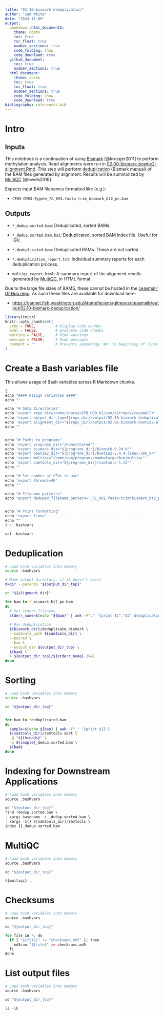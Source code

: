 ```yaml
---
title: "02.10-bismark-deduplication"
author: "Sam White"
date: "2024-11-09"
output: 
  bookdown::html_document2:
    theme: cosmo
    toc: true
    toc_float: true
    number_sections: true
    code_folding: show
    code_download: true
  github_document:
    toc: true
    number_sections: true
  html_document:
    theme: cosmo
    toc: true
    toc_float: true
    number_sections: true
    code_folding: show
    code_download: true
bibliography: references.bib
---
```

# Intro

## Inputs

This notebook is a continuation of using [Bismark](https://felixkrueger.github.io/Bismark/) [@krueger2011] to perform methylation analysis. Read alignments were run in [02.00-bismark-bowtie2-alignment.Rmd](./02.00-bismark-bowtie2-alignment.Rmd). This step will perform [deduplication](https://felixkrueger.github.io/Bismark/bismark/deduplication/) (Bismark manual) of the BAM files generated by alignment. Results will be summarized by [MultiQC](https://github.com/MultiQC/MultiQC) [@ewels2016].

Expects input BAM filenames formatted like (e.g.):

- `CF03-CM03-Zygote_R1_001.fastp-trim_bismark_bt2_pe.bam`

## Outputs

- `*_dedup.sorted.bam`: Deduplicated, sorted BAMs.

- `*_dedup.sorted.bam.bai`: Deduplicated, sorted BAM index file. Useful for IGV.

- `*.deduplicated.bam`: Deduplicated BAMs. These are _not_ sorted.

- `*.deduplication_report.txt`: Individual summary reports for each deduplication process.

- `multiqc_report.html`: A summary report of the alignment results generated by [MultiQC](https://github.com/MultiQC/MultiQC), in HTML format.

Due to the large file sizes of BAMS, these cannot be hosted in the [ceasmallr GitHub repo](https://github.com/sr320/ceasmallr). As such these files are available for download here:

- [https://gannet.fish.washington.edu/Atumefaciens/gitrepos/ceasmallr/output/02.10-bismark-deduplication/](https://gannet.fish.washington.edu/Atumefaciens/gitrepos/ceasmallr/output/02.10-bismark-deduplication/)


```r
library(knitr)
knitr::opts_chunk$set(
  echo = TRUE,         # Display code chunks
  eval = FALSE,        # Evaluate code chunks
  warning = FALSE,     # Hide warnings
  message = FALSE,     # Hide messages
  comment = ""         # Prevents appending '##' to beginning of lines in code output
)
```

# Create a Bash variables file

This allows usage of Bash variables across R Markdown chunks.

```r
{
echo "#### Assign Variables ####"
echo ""

echo "# Data directories"
echo 'export repo_dir=/home/shared/8TB_HDD_01/sam/gitrepos/ceasmallr'
echo 'export output_dir_top=${repo_dir}/output/02.10-bismark-deduplication'
echo 'export alignment_dir="${repo_dir}/output/02.01-bismark-bowtie2-alignment-SLURM-array"'
echo ""


echo "# Paths to programs"
echo 'export programs_dir="/home/shared"'
echo 'export bismark_dir="${programs_dir}/Bismark-0.24.0"'
echo 'export bowtie2_dir="${programs_dir}/bowtie2-2.4.4-linux-x86_64"'
echo 'export multiqc="/home/sam/programs/mambaforge/bin/multiqc"'
echo 'export samtools_dir="${programs_dir}/samtools-1.12"'
echo ""

echo "# Set number of CPUs to use"
echo 'export threads=40'
echo ""

echo "# Filename patterns"
echo "export deduped_filename_pattern='_R1_001.fastp-trim*bismark_bt2_pe.deduplicated.bam'"


echo "# Print formatting"
echo 'export line="--------------------------------------------------------"'
echo ""
} > .bashvars

cat .bashvars
```

# Deduplication
```bash
# Load bash variables into memory
source .bashvars

# Make output directory, if it doesn't exist
mkdir --parents "${output_dir_top}"

cd "${alignment_dir}"

for bam in *_bismark_bt2_pe.bam
do
  # Set stderr filename
  stderr_name=$(echo "${bam}" | awk -F"." '{print $1"."$2".deduplication.stderr"}')
  
  # Run deduplication
  ${bismark_dir}/deduplicate_bismark \
  --samtools_path ${samtools_dir} \
  --paired \
  --bam \
  --output_dir ${output_dir_top} \
  ${bam} \
  > ${output_dir_top}/${stderr_name} 2>&1
done
```

# Sorting
```bash
# Load bash variables into memory
source .bashvars

cd "${output_dir_top}"


for bam in *deduplicated.bam
do
  sample=$(echo ${bam} | awk -F"_" '{print $1}')
  ${samtools_dir}/samtools sort \
  -@ "${threads}" \
  -o ${sample}_dedup.sorted.bam \
  ${bam}
done
```


# Indexing for Downstream Applications
```r
# Load bash variables into memory
source .bashvars

cd "${output_dir_top}"
find *dedup.sorted.bam \
| xargs basename -s _dedup.sorted.bam \
| xargs -I{} ${samtools_dir}/samtools \
index {}_dedup.sorted.bam

```

# MultiQC
```r
# Load bash variables into memory
source .bashvars

cd "${output_dir_top}"

${multiqc} .
```

# Checksums
```r
# Load bash variables into memory
source .bashvars

cd "${output_dir_top}"

for file in *; do
  if [ "${file}" != "checksums.md5" ]; then
    md5sum "${file}" >> checksums.md5
  fi
done
```

# List output files
```r
# Load bash variables into memory
source .bashvars

cd "${output_dir_top}"

ls -lh
```